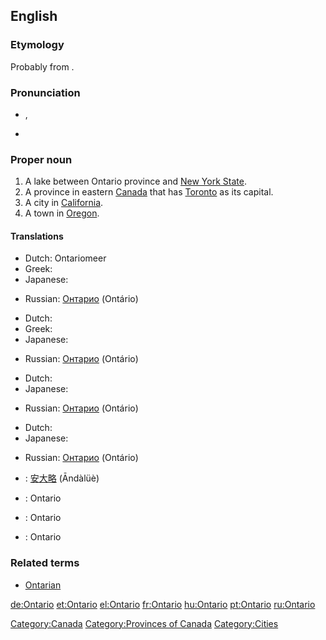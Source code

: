 ==English==
===Etymology===
Probably from {{etyl|wya}} {{term||ontari:io|great lake}}.

===Pronunciation===
* {{a|UK}} {{IPA|/ˌɒnˈtɑːɹ.i.əʊ/}}, {{SAMPA|/"Qn%tA:(r).i.@U/}}
* {{audio|en-ca-Ontario.ogg|Audio (CA)}}

===Proper noun===
{{en-proper noun}}

#A lake between Ontario province and [[New York State]].
#A province in eastern [[Canada]] that has [[Toronto]] as its capital.
#A city in [[California]].
#A town in [[Oregon]].

====Translations====
{{trans-top|Lake between Ontario province and New York State}}
* Dutch: Ontariomeer
* Greek: {{t-|el|Οντάριο|n|tr=Ontário|sc=Grek}}
* Japanese: {{t|ja|sc=Jpan|オンタリオ湖|tr=Ontario ko}}
{{trans-mid}}
* Russian: [[Онтарио]] (Ontário)
{{trans-bottom}}

{{trans-top|Province in eastern Canada}}
* Dutch: {{t-|nl|Ontario}}
* Greek: {{t-|el|Οντάριο|n|tr=Ontário|sc=Grek}}
* Japanese: {{t|ja|sc=Jpan|オンタリオ州|tr=Ontario shu}}
{{trans-mid}}
* Russian: [[Онтарио]] (Ontário) 
{{trans-bottom}}

{{trans-top|City in California}}
* Dutch: {{t-|nl|Ontario}}
* Japanese: {{t|ja|sc=Jpan|オンタリオ|tr=Ontario}}
{{trans-mid}}
* Russian: [[Онтарио]] (Ontário)
{{trans-bottom}}

{{trans-top|Town in Oregeon}}
* Dutch: {{t-|nl|Ontario}}
* Japanese: {{t|ja|sc=Jpan|オンタリオ|tr=Ontario}}
{{trans-mid}}
* Russian: [[Онтарио]] (Ontário)
{{trans-bottom}}

{{checktrans-top}}
*{{ttbc|Chinese}}: [[安大略]] (Āndàlüè)
*{{ttbc|French}}: Ontario
{{trans-mid}}
*{{ttbc|Spanish}}: Ontario {{m}}
*{{ttbc|Swedish}}: Ontario
{{trans-bottom}}

===Related terms===
* [[Ontarian]]

[[Category:Canada]]
[[Category:Provinces of Canada]]
[[Category:Cities]]

[[de:Ontario]]
[[et:Ontario]]
[[el:Ontario]]
[[fr:Ontario]]
[[hu:Ontario]]
[[pt:Ontario]]
[[ru:Ontario]]